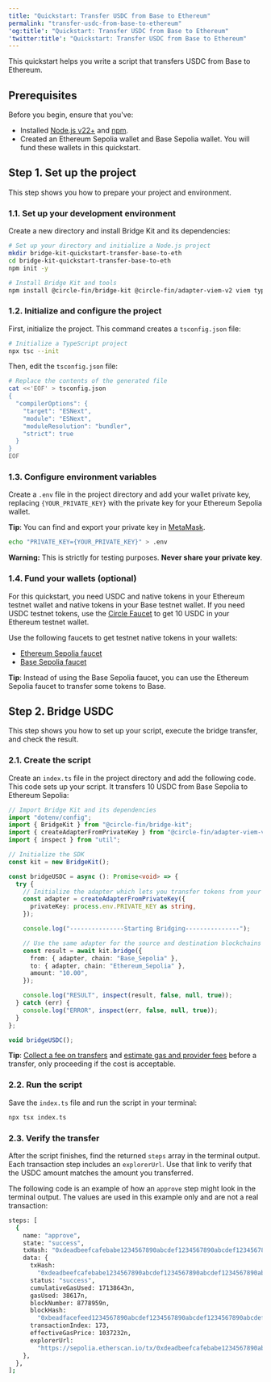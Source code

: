 ```yaml
---
title: "Quickstart: Transfer USDC from Base to Ethereum"
permalink: "transfer-usdc-from-base-to-ethereum"
'og:title': "Quickstart: Transfer USDC from Base to Ethereum"
'twitter:title': "Quickstart: Transfer USDC from Base to Ethereum"
---
```


This quickstart helps you write a script that transfers USDC from Base to
Ethereum.

## Prerequisites

Before you begin, ensure that you've:

* Installed [Node.js v22+](https://nodejs.org/) and
  [npm](https://www.npmjs.com/).
* Created an Ethereum Sepolia wallet and Base Sepolia wallet. You will fund
  these wallets in this quickstart.

## Step 1. Set up the project

This step shows you how to prepare your project and environment.

### 1.1. Set up your development environment

Create a new directory and install Bridge Kit and its dependencies:



```bash Shell
# Set up your directory and initialize a Node.js project
mkdir bridge-kit-quickstart-transfer-base-to-eth
cd bridge-kit-quickstart-transfer-base-to-eth
npm init -y

# Install Bridge Kit and tools
npm install @circle-fin/bridge-kit @circle-fin/adapter-viem-v2 viem typescript tsx dotenv
```

### 1.2. Initialize and configure the project

First, initialize the project. This command creates a `tsconfig.json` file:



```bash Shell
# Initialize a TypeScript project
npx tsc --init
```

Then, edit the `tsconfig.json` file:



```bash Shell
# Replace the contents of the generated file
cat <<'EOF' > tsconfig.json
{
  "compilerOptions": {
    "target": "ESNext",
    "module": "ESNext",
    "moduleResolution": "bundler",
    "strict": true
  }
}
EOF
```

### 1.3. Configure environment variables

Create a `.env` file in the project directory and add your wallet private key,
replacing `{YOUR_PRIVATE_KEY}` with the private key for your Ethereum Sepolia
wallet.

<Note>

**Tip**: You can find and export your private key in
[MetaMask](https://support.metamask.io/configure/accounts/how-to-export-an-accounts-private-key/).

</Note>



```bash Shell
echo "PRIVATE_KEY={YOUR_PRIVATE_KEY}" > .env
```

<Warning>

**Warning:** This is strictly for testing purposes. **Never share your private
key**.

</Warning>

### 1.4. Fund your wallets (optional)

For this quickstart, you need USDC and native tokens in your Ethereum testnet
wallet and native tokens in your Base testnet wallet. If you need USDC testnet
tokens, use the [Circle Faucet](https://faucet.circle.com/) to get 10 USDC in
your Ethereum testnet wallet.

Use the following faucets to get testnet native tokens in your wallets:

* [Ethereum Sepolia faucet](https://cloud.google.com/application/web3/faucet/ethereum/sepolia)
* [Base Sepolia faucet](https://console.optimism.io/faucet)

<Note>

**Tip**: Instead of using the Base Sepolia faucet, you can use the Ethereum
Sepolia faucet to transfer some tokens to Base.

</Note>

## Step 2. Bridge USDC

This step shows you how to set up your script, execute the bridge transfer, and
check the result.

### 2.1. Create the script

Create an `index.ts` file in the project directory and add the following code.
This code sets up your script. It transfers 10 USDC from Base Sepolia to
Ethereum Sepolia:


```typescript Typescript
// Import Bridge Kit and its dependencies
import "dotenv/config";
import { BridgeKit } from "@circle-fin/bridge-kit";
import { createAdapterFromPrivateKey } from "@circle-fin/adapter-viem-v2";
import { inspect } from "util";

// Initialize the SDK
const kit = new BridgeKit();

const bridgeUSDC = async (): Promise<void> => {
  try {
    // Initialize the adapter which lets you transfer tokens from your wallet on any EVM-compatible chain
    const adapter = createAdapterFromPrivateKey({
      privateKey: process.env.PRIVATE_KEY as string,
    });

    console.log("---------------Starting Bridging---------------");

    // Use the same adapter for the source and destination blockchains
    const result = await kit.bridge({
      from: { adapter, chain: "Base_Sepolia" },
      to: { adapter, chain: "Ethereum_Sepolia" },
      amount: "10.00",
    });

    console.log("RESULT", inspect(result, false, null, true));
  } catch (err) {
    console.log("ERROR", inspect(err, false, null, true));
  }
};

void bridgeUSDC();
```

<Info>

**Tip**:
[Collect a fee on transfers](/bridge-kit/tutorials/collect-a-transfer-fee) and
[estimate gas and provider fees](/bridge-kit/tutorials/estimate-costs) before
a transfer, only proceeding if the cost is acceptable.

</Info>

### 2.2. Run the script

Save the `index.ts` file and run the script in your terminal:



```bash Shell
npx tsx index.ts
```

### 2.3. Verify the transfer

After the script finishes, find the returned `steps` array in the terminal
output. Each transaction step includes an `explorerUrl`. Use that link to verify
that the USDC amount matches the amount you transferred.

The following code is an example of how an `approve` step might look in the
terminal output. The values are used in this example only and are not a real
transaction:



```bash Shell
steps: [
  {
    name: "approve",
    state: "success",
    txHash: "0xdeadbeefcafebabe1234567890abcdef1234567890abcdef1234567890abcd",
    data: {
      txHash:
        "0xdeadbeefcafebabe1234567890abcdef1234567890abcdef1234567890abcd",
      status: "success",
      cumulativeGasUsed: 17138643n,
      gasUsed: 38617n,
      blockNumber: 8778959n,
      blockHash:
        "0xbeadfacefeed1234567890abcdef1234567890abcdef1234567890abcdef12",
      transactionIndex: 173,
      effectiveGasPrice: 1037232n,
      explorerUrl:
        "https://sepolia.etherscan.io/tx/0xdeadbeefcafebabe1234567890abcdef1234567890abcdef1234567890abcd",
    },
  },
];
```